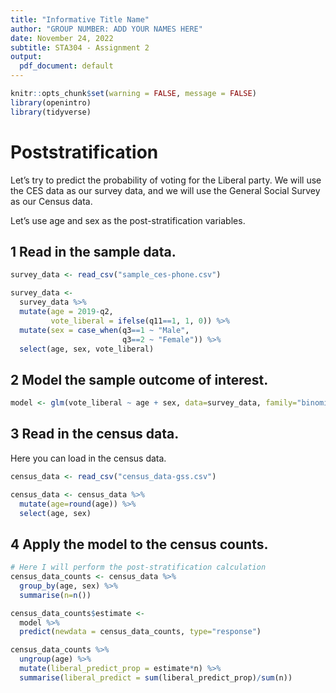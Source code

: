 ```yaml
---
title: "Informative Title Name"
author: "GROUP NUMBER: ADD YOUR NAMES HERE"
date: November 24, 2022
subtitle: STA304 - Assignment 2
output:
  pdf_document: default
---
```


```r
knitr::opts_chunk$set(warning = FALSE, message = FALSE)
library(openintro)
library(tidyverse)
```


# Poststratification

Let's try to predict the probability of voting for the Liberal party. We will use the CES data as our survey data, and we will use the General Social Survey as our Census data.

Let's use age and sex as the post-stratification variables.


## 1 Read in the sample data.

```r

survey_data <- read_csv("sample_ces-phone.csv")

```

```r
survey_data <- 
  survey_data %>% 
  mutate(age = 2019-q2,
         vote_liberal = ifelse(q11==1, 1, 0)) %>% 
  mutate(sex = case_when(q3==1 ~ "Male",
                         q3==2 ~ "Female")) %>% 
  select(age, sex, vote_liberal)

```

## 2 Model the sample outcome of interest.


```r

model <- glm(vote_liberal ~ age + sex, data=survey_data, family="binomial")

```

## 3 Read in the census data.

Here you can load in the census data. 

```r
census_data <- read_csv("census_data-gss.csv")

census_data <- census_data %>% 
  mutate(age=round(age)) %>% 
  select(age, sex)
```


## 4 Apply the model to the census counts.


```r

# Here I will perform the post-stratification calculation
census_data_counts <- census_data %>% 
  group_by(age, sex) %>%
  summarise(n=n())

census_data_counts$estimate <-
  model %>%
  predict(newdata = census_data_counts, type="response")

census_data_counts %>% 
  ungroup(age) %>% 
  mutate(liberal_predict_prop = estimate*n) %>%
  summarise(liberal_predict = sum(liberal_predict_prop)/sum(n))

```

